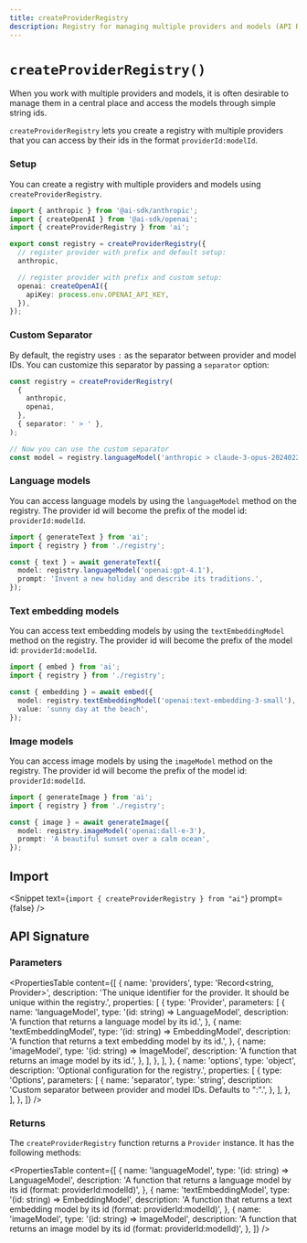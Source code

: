 ---
title: createProviderRegistry
description: Registry for managing multiple providers and models (API Reference)
---

# `createProviderRegistry()`

When you work with multiple providers and models, it is often desirable to manage them
in a central place and access the models through simple string ids.

`createProviderRegistry` lets you create a registry with multiple providers that you
can access by their ids in the format `providerId:modelId`.

### Setup

You can create a registry with multiple providers and models using `createProviderRegistry`.

```ts
import { anthropic } from '@ai-sdk/anthropic';
import { createOpenAI } from '@ai-sdk/openai';
import { createProviderRegistry } from 'ai';

export const registry = createProviderRegistry({
  // register provider with prefix and default setup:
  anthropic,

  // register provider with prefix and custom setup:
  openai: createOpenAI({
    apiKey: process.env.OPENAI_API_KEY,
  }),
});
```

### Custom Separator

By default, the registry uses `:` as the separator between provider and model IDs. You can customize this separator by passing a `separator` option:

```ts
const registry = createProviderRegistry(
  {
    anthropic,
    openai,
  },
  { separator: ' > ' },
);

// Now you can use the custom separator
const model = registry.languageModel('anthropic > claude-3-opus-20240229');
```

### Language models

You can access language models by using the `languageModel` method on the registry.
The provider id will become the prefix of the model id: `providerId:modelId`.

```ts highlight={"5"}
import { generateText } from 'ai';
import { registry } from './registry';

const { text } = await generateText({
  model: registry.languageModel('openai:gpt-4.1'),
  prompt: 'Invent a new holiday and describe its traditions.',
});
```

### Text embedding models

You can access text embedding models by using the `textEmbeddingModel` method on the registry.
The provider id will become the prefix of the model id: `providerId:modelId`.

```ts highlight={"5"}
import { embed } from 'ai';
import { registry } from './registry';

const { embedding } = await embed({
  model: registry.textEmbeddingModel('openai:text-embedding-3-small'),
  value: 'sunny day at the beach',
});
```

### Image models

You can access image models by using the `imageModel` method on the registry.
The provider id will become the prefix of the model id: `providerId:modelId`.

```ts highlight={"5"}
import { generateImage } from 'ai';
import { registry } from './registry';

const { image } = await generateImage({
  model: registry.imageModel('openai:dall-e-3'),
  prompt: 'A beautiful sunset over a calm ocean',
});
```

## Import

<Snippet text={`import { createProviderRegistry } from "ai"`} prompt={false} />

## API Signature

### Parameters

<PropertiesTable
  content={[
    {
      name: 'providers',
      type: 'Record<string, Provider>',
      description:
        'The unique identifier for the provider. It should be unique within the registry.',
      properties: [
        {
          type: 'Provider',
          parameters: [
            {
              name: 'languageModel',
              type: '(id: string) => LanguageModel',
              description:
                'A function that returns a language model by its id.',
            },
            {
              name: 'textEmbeddingModel',
              type: '(id: string) => EmbeddingModel<string>',
              description:
                'A function that returns a text embedding model by its id.',
            },
            {
              name: 'imageModel',
              type: '(id: string) => ImageModel',
              description: 'A function that returns an image model by its id.',
            },
          ],
        },
      ],
    },
    {
      name: 'options',
      type: 'object',
      description: 'Optional configuration for the registry.',
      properties: [
        {
          type: 'Options',
          parameters: [
            {
              name: 'separator',
              type: 'string',
              description:
                'Custom separator between provider and model IDs. Defaults to ":".',
            },
          ],
        },
      ],
    },
  ]}
/>

### Returns

The `createProviderRegistry` function returns a `Provider` instance. It has the following methods:

<PropertiesTable
  content={[
    {
      name: 'languageModel',
      type: '(id: string) => LanguageModel',
      description:
        'A function that returns a language model by its id (format: providerId:modelId)',
    },
    {
      name: 'textEmbeddingModel',
      type: '(id: string) => EmbeddingModel<string>',
      description:
        'A function that returns a text embedding model by its id (format: providerId:modelId)',
    },
    {
      name: 'imageModel',
      type: '(id: string) => ImageModel',
      description:
        'A function that returns an image model by its id (format: providerId:modelId)',
    },
  ]}
/>
